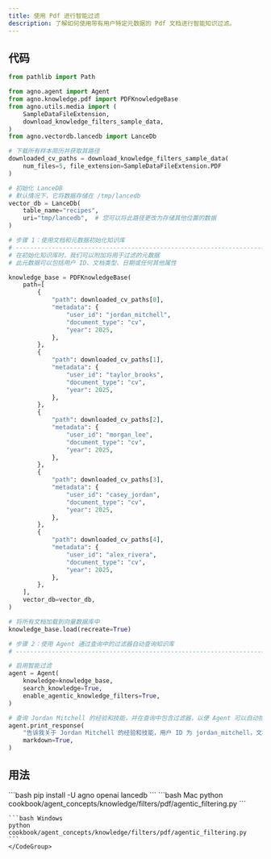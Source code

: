 ```yaml
---
title: 使用 Pdf 进行智能过滤
description: 了解如何使用带有用户特定元数据的 Pdf 文档进行智能知识过滤。
---
```


## 代码

```python
from pathlib import Path

from agno.agent import Agent
from agno.knowledge.pdf import PDFKnowledgeBase
from agno.utils.media import (
    SampleDataFileExtension,
    download_knowledge_filters_sample_data,
)
from agno.vectordb.lancedb import LanceDb

# 下载所有样本简历并获取其路径
downloaded_cv_paths = download_knowledge_filters_sample_data(
    num_files=5, file_extension=SampleDataFileExtension.PDF
)

# 初始化 LanceDB
# 默认情况下，它将数据存储在 /tmp/lancedb
vector_db = LanceDb(
    table_name="recipes",
    uri="tmp/lancedb",  # 您可以将此路径更改为存储其他位置的数据
)

# 步骤 1：使用文档和元数据初始化知识库
# ------------------------------------------------------------------------------
# 在初始化知识库时，我们可以附加将用于过滤的元数据
# 此元数据可以包括用户 ID、文档类型、日期或任何其他属性

knowledge_base = PDFKnowledgeBase(
    path=[
        {
            "path": downloaded_cv_paths[0],
            "metadata": {
                "user_id": "jordan_mitchell",
                "document_type": "cv",
                "year": 2025,
            },
        },
        {
            "path": downloaded_cv_paths[1],
            "metadata": {
                "user_id": "taylor_brooks",
                "document_type": "cv",
                "year": 2025,
            },
        },
        {
            "path": downloaded_cv_paths[2],
            "metadata": {
                "user_id": "morgan_lee",
                "document_type": "cv",
                "year": 2025,
            },
        },
        {
            "path": downloaded_cv_paths[3],
            "metadata": {
                "user_id": "casey_jordan",
                "document_type": "cv",
                "year": 2025,
            },
        },
        {
            "path": downloaded_cv_paths[4],
            "metadata": {
                "user_id": "alex_rivera",
                "document_type": "cv",
                "year": 2025,
            },
        },
    ],
    vector_db=vector_db,
)

# 将所有文档加载到向量数据库中
knowledge_base.load(recreate=True)

# 步骤 2：使用 Agent 通过查询中的过滤器自动查询知识库
# -----------------------------------------------------------------------------------

# 启用智能过滤
agent = Agent(
    knowledge=knowledge_base,
    search_knowledge=True,
    enable_agentic_knowledge_filters=True,
)

# 查询 Jordan Mitchell 的经验和技能，并在查询中包含过滤器，以便 Agent 可以自动拾取它们
agent.print_response(
    "告诉我关于 Jordan Mitchell 的经验和技能，用户 ID 为 jordan_mitchell，文档类型为 cv",
    markdown=True,
)
```

## 用法

<Steps>
  <Step title="安装库">
    ```bash
    pip install -U agno openai lancedb
    ```
  </Step>

  <Step title="运行示例">
    <CodeGroup>
    ```bash Mac
    python cookbook/agent_concepts/knowledge/filters/pdf/agentic_filtering.py
    ```

    ```bash Windows
    python cookbook/agent_concepts/knowledge/filters/pdf/agentic_filtering.py
    ```
    </CodeGroup>
  </Step>
</Steps>